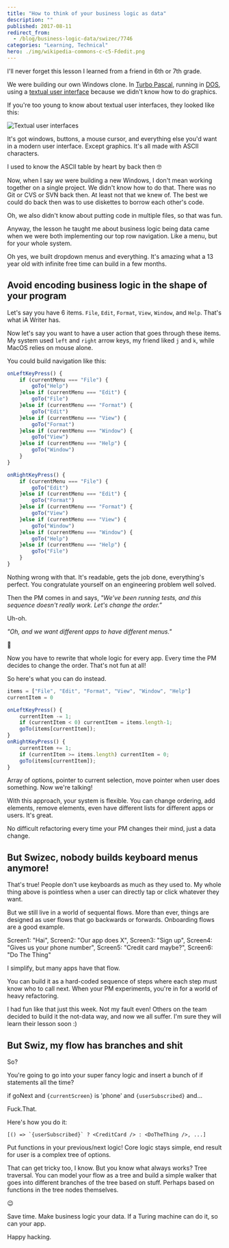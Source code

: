 ```yaml
---
title: "How to think of your business logic as data"
description: ""
published: 2017-08-11
redirect_from:
  - /blog/business-logic-data/swizec/7746
categories: "Learning, Technical"
hero: ./img/wikipedia-commons-c-c5-Fdedit.png
---
```


I'll never forget this lesson I learned from a friend in 6th or 7th grade.

We were building our own Windows clone. In [Turbo Pascal](https://en.wikipedia.org/wiki/Turbo_Pascal), running in [DOS](https://en.wikipedia.org/wiki/DOS), using a [textual user interface](https://en.wikipedia.org/wiki/Text-based_user_interface) because we didn't know how to do graphics.

If you're too young to know about textual user interfaces, they looked like this:

![Textual user interfaces](./img/wikipedia-commons-c-c5-Fdedit.png)

It's got windows, buttons, a mouse cursor, and everything else you'd want in a modern user interface. Except graphics. It's all made with ASCII characters.

I used to know the ASCII table by heart by back then 🤓

Now, when I say _we_ were building a new Windows, I don't mean working together on a single project. We didn't know how to do that. There was no Git or CVS or SVN back then. At least not that we knew of. The best we could do back then was to use diskettes to borrow each other's code.

Oh, we also didn't know about putting code in multiple files, so that was fun.

Anyway, the lesson he taught me about business logic being data came when we were both implementing our top row navigation. Like a menu, but for your whole system.

Oh yes, we built dropdown menus and everything. It's amazing what a 13 year old with infinite free time can build in a few months.

## Avoid encoding business logic in the shape of your program

Let's say you have 6 items. `File`, `Edit`, `Format`, `View`, `Window`, and `Help`. That's what iA Writer has.

Now let's say you want to have a user action that goes through these items. My system used `left` and `right` arrow keys, my friend liked `j` and `k`, while MacOS relies on mouse alone.

You could build navigation like this:

```javascript
onLeftKeyPress() {
    if (currentMenu === "File") {
        goTo("Help")
    }else if (currentMenu === "Edit") {
        goTo("File")
    }else if (currentMenu === "Format") {
        goTo("Edit")
    }else if (currentMenu === "View") {
        goTo("Format")
    }else if (currentMenu === "Window") {
        goTo("View")
    }else if (currentMenu === "Help") {
        goTo("Window")
    }
}

onRightKeyPress() {
    if (currentMenu === "File") {
        goTo("Edit")
    }else if (currentMenu === "Edit") {
        goTo("Format")
    }else if (currentMenu === "Format") {
        goTo("View")
    }else if (currentMenu === "View") {
        goTo("Window")
    }else if (currentMenu === "Window") {
        goTo("Help")
    }else if (currentMenu === "Help") {
        goTo("File")
    }
}
```

Nothing wrong with that. It's readable, gets the job done, everything's perfect. You congratulate yourself on an engineering problem well solved.

Then the PM comes in and says, _"We've been running tests, and this sequence doesn't really work. Let's change the order.”_

Uh-oh.

_"Oh, and we want different apps to have different menus."_

💩

Now you have to rewrite that whole logic for every app. Every time the PM decides to change the order. That's not fun at all!

So here's what you can do instead.

```javascript
items = ["File", "Edit", "Format", "View", "Window", "Help"]
currentItem = 0

onLeftKeyPress() {
    currentItem -= 1;
    if (currentItem < 0) currentItem = items.length-1;
    goTo(items[currentItem]);
}
onRightKeyPress() {
    currentItem += 1;
    if (currentItem >= items.length) currentItem = 0;
    goTo(items[currentItem]);
}
```

Array of options, pointer to current selection, move pointer when user does something. Now we're talking!

With this approach, your system is flexible. You can change ordering, add elements, remove elements, even have different lists for different apps or users. It's great.

No difficult refactoring every time your PM changes their mind, just a data change.

## But Swizec, nobody builds keyboard menus anymore!

That's true! People don't use keyboards as much as they used to. My whole thing above is pointless when a user can directly tap or click whatever they want.

But we still live in a world of sequental flows. More than ever, things are designed as user flows that go backwards or forwards. Onboarding flows are a good example.

Screen1: "Hai", Screen2: "Our app does X", Screen3: "Sign up", Screen4: "Gives us your phone number", Screen5: "Credit card maybe?", Screen6: "Do The Thing"

I simplify, but many apps have that flow.

You can build it as a hard-coded sequence of steps where each step must know who to call next. When your PM experiments, you're in for a world of heavy refactoring.

I had fun like that just this week. Not my fault even! Others on the team decided to build it the not-data way, and now we all suffer. I'm sure they will learn their lesson soon :)

## But Swiz, my flow has branches and shit

So?

You're going to go into your super fancy logic and insert a bunch of if statements all the time?

if goNext and `{currentScreen}` is 'phone' and `{userSubscribed}` and…

Fuck.That.

Here's how you do it:

    [() => `{userSubscribed}` ? <CreditCard /> : <DoTheThing />, ...]

Put functions in your previous/next logic! Core logic stays simple, end result for user is a complex tree of options.

That can get tricky too, I know. But you know what always works? Tree traversal. You can model your flow as a tree and build a simple walker that goes into different branches of the tree based on stuff. Perhaps based on functions in the tree nodes themselves.

😉

Save time. Make business logic your data. If a Turing machine can do it, so can your app.

Happy hacking.